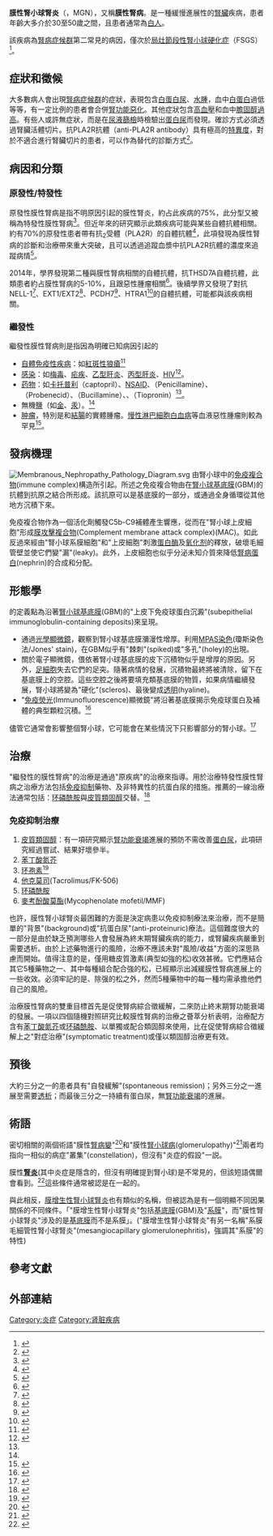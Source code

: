 {{Rough translation|time=2021-05-16T17:11:47+00:00}}
{{medical}}
{{Infobox medical condition (new)
| name            = 膜性腎小球腎炎
| synonyms        = 膜性腎絲球病變（Membranous glomerulopathy）、膜性腎炎（membranous nephritis）、膜性腎病變（(epi)membranous nephropathy）、膜外腎絲球病變（extramembranous glomerulopathy）、膜周性腎病變（perimembranous nephropathy）<ref>{{Citation|last=Bruijn|first=Jan A.|title=Membranous Glomerulopathy|date=2007|url=https://doi.org/10.1007/978-0-387-31127-2_2|work=Fundamentals of Renal Pathology|pages=21–29|editor-last=Fogo|editor-first=Agnes B.|place=New York, NY|publisher=Springer|language=en|doi=10.1007/978-0-387-31127-2_2|isbn=978-0-387-31127-2|access-date=2021-05-16|editor2-last=Cohen|editor2-first=Arthur H.|editor3-last=Jennette|editor3-first=J. Charles|editor4-last=Bruijn|editor4-first=Jan A.}}</ref>
| image           = Membranous nephropathy - mpas - very high mag.jpg
| caption         = 膜性腎病的[[顯微照相|顯微照相]]顯示突出的腎小球基底膜棘突。 {{tsl|en|Jones' stain||MPAS染色法}}。
| pronounce       =
| field           =
| symptoms        =
| complications   =
| onset           =
| duration        =
| types           =
| causes          =
| risks           =
| diagnosis       =
| differential    =
| prevention      =
| treatment       =
| medication      =
| prognosis       =
| frequency       =
| deaths          =
}}

'''膜性腎小球腎炎'''（{{lang|en|Membranous glomerulonephritis}}，MGN），又稱'''膜性腎病'''。是一種緩慢進展性的[[腎臟|腎臟]]疾病，患者年齡大多介於30至50歲之間，且患者通常為[[白人|白人]]。

該疾病為[[腎病症候群|腎病症候群]]第二常見的病因，僅次於[[局灶節段性腎小球硬化症|局灶節段性腎小球硬化症]]（FSGS）<ref>{{Cite web|title=Membranous Glomerulonephritis: epidemiology|url=https://emedicine.medscape.com/article/239799-overview#a6|access-date=2021-05-17|author=Abeera Mansur, MD|date=2019-10-09|publisher=Medscape|archive-date=2021-05-16|archive-url=https://web.archive.org/web/20210516171114/https://emedicine.medscape.com/article/239799-overview#a6|dead-url=no}}</ref>。

== 症狀和徵候 ==
大多數病人會出現[[腎病症候群|腎病症候群]]的症狀，表現包含[[白蛋白尿|白蛋白尿]]、[[水肿|水腫]]，血中[[白蛋白|白蛋白]]過低等等，有一定比例的患者會合併[[腎功能衰竭|腎功能惡化]]。其他症狀包含[[高血壓|高血壓]]和血中[[高膽固醇血症|膽固醇過高]]。有些人或許無症狀，而是在[[尿液分析|尿液篩檢]]時檢驗出[[蛋白尿|蛋白尿]]而發現。確診方式必須透過腎臟活體切片。抗PLA2R抗體（anti-PLA2R antibody）具有極高的[[特异度|特異度]]，對於不適合進行腎臟切片的患者，可以作為替代的診斷方式<ref>{{Cite journal|title=Noninvasive diagnosis of primary membranous nephropathy using phospholipase A2 receptor antibodies|author=|url=https://www.kidney-international.org/article/S0085-2538(18)30822-6/abstract|first1=Shane A.|last2=Vriese|first2=An S. De|date=2019-02-01|journal=Kidney International|issue=2|doi=10.1016/j.kint.2018.10.021|volume=95|pages=429–438|language=en|issn=0085-2538|pmid=30665573|last3=Pawar|first3=Aditya S.|last4=Zand|first4=Ladan|last5=Sethi|first5=Sanjeev|last6=Giesen|first6=Callen|last7=Lieske|first7=John C.|last8=Fervenza|first8=Fernando C.|last1=Bobart}}</ref>。

== 病因和分類 ==

===原發性/特發性===
原發性膜性腎病是指不明原因引起的膜性腎炎，約占此疾病的75%，此分型又被稱為特發性膜性腎病<ref>{{Cite journal|title=Membranous nephropathy: from models to man|url=https://www.ncbi.nlm.nih.gov/pmc/articles/PMC4089468/|last=Beck|first=Laurence H.|last2=Salant|first2=David J.|date=2014-06-02|journal=The Journal of Clinical Investigation|issue=6|doi=10.1172/JCI72270|volume=124|pages=2307–2314|issn=0021-9738|pmc=4089468|pmid=24892704}}</ref>。但近年來的研究顯示此類疾病可能與某些自體抗體相關。約有70%的原發性患者帶有抗{{tsl|en|phospholipase A|M型磷脂酶A|}}<sub>2</sub>受體（PLA2R）的自體抗體<ref>{{cite journal | vauthors = Beck LH, Bonegio RG, Lambeau G, Beck DM, Powell DW, Cummins TD, Klein JB, Salant DJ | title = M-type phospholipase A2 receptor as target antigen in idiopathic membranous nephropathy | journal = The New England Journal of Medicine | volume = 361 | issue = 1 | pages = 11–21 | date = July 2009 | pmid = 19571279 | pmc = 2762083 | doi = 10.1056/NEJMoa0810457 }}</ref>，此項發現為膜性腎病的診斷和治療帶來重大突破，且可以透過追蹤血漿中抗PLA2R抗體的濃度來追蹤病情<ref>{{Cite journal|last1=Logt|first1=Anne-Els van de|last2=Fresquet|first2=Maryline|last3=Wetzels|first3=Jack F.|last4=Brenchley|first4=Paul|date=2019-12-01|title=The anti-PLA2R antibody in membranous nephropathy: what we know and what remains a decade after its discovery|url=https://www.kidney-international.org/article/S0085-2538(19)30807-5/abstract|journal=Kidney International|language=en|volume=96|issue=6|pages=1292–1302|doi=10.1016/j.kint.2019.07.014|issn=0085-2538|pmid=31611068|doi-access=free}}</ref>。

2014年，學界發現第二種與膜性腎病相關的自體抗體，抗THSD7A自體抗體，此類患者約占膜性腎病的5-10%，且跟惡性腫瘤相關<ref name="pmid25394321">{{cite journal | vauthors = Tomas NM, Beck LH, Meyer-Schwesinger C, Seitz-Polski B, Ma H, Zahner G, Dolla G, Hoxha E, Helmchen U, Dabert-Gay AS, Debayle D, Merchant M, Klein J, Salant DJ, Stahl RA, Lambeau G | title = Thrombospondin type-1 domain-containing 7A in idiopathic membranous nephropathy | journal = The New England Journal of Medicine | volume = 371 | issue = 24 | pages = 2277–2287 | date = December 2014 | pmid = 25394321 | pmc = 4278759 | doi = 10.1056/NEJMoa1409354 }}</ref>。後續學界又發現了對抗NELL-1<ref>{{Cite journal|title=Neural epidermal growth factor-like 1 protein (NELL-1) associated membranous nephropathy|url=https://linkinghub.elsevier.com/retrieve/pii/S0085253819309950|last=Sethi|first=Sanjeev|last2=Debiec|first2=Hanna|date=2020-01|journal=Kidney International|issue=1|doi=10.1016/j.kint.2019.09.014|volume=97|pages=163–174|language=en|last3=Madden|first3=Benjamin|last4=Charlesworth|first4=M. Cristine|last5=Morelle|first5=Johann|last6=Gross|first6=LouAnn|last7=Ravindran|first7=Aishwarya|last8=Buob|first8=David|last9=Jadoul|first9=Michel|access-date=2021-05-16|archive-date=2022-02-04|archive-url=https://web.archive.org/web/20220204204002/https://linkinghub.elsevier.com/retrieve/pii/S0085253819309950|dead-url=no}}</ref>、EXT1/EXT2<ref>{{Cite journal|last1=Sethi|first1=Sanjeev|last2=Madden|first2=Benjamin J.|last3=Debiec|first3=Hanna|last4=Charlesworth|first4=M. Cristine|last5=Gross|first5=LouAnn|last6=Ravindran|first6=Aishwarya|last7=Hummel|first7=Amber M.|last8=Specks|first8=Ulrich|last9=Fervenza|first9=Fernando C.|last10=Ronco|first10=Pierre|date=2019-06-01|title=Exostosin 1/Exostosin 2–Associated Membranous Nephropathy|url=https://jasn.asnjournals.org/content/30/6/1123|journal=Journal of the American Society of Nephrology|language=en|volume=30|issue=6|pages=1123–1136|doi=10.1681/ASN.2018080852|issn=1046-6673|pmid=31061139|pmc=6551791|access-date=2021-05-16|archive-date=2021-05-07|archive-url=https://web.archive.org/web/20210507212611/https://jasn.asnjournals.org/content/30/6/1123|dead-url=no}}</ref>、PCDH7<ref>{{Cite journal|title=Membranous nephropathy: a single disease or a pattern of injury resulting from different diseases|url=https://doi.org/10.1093/ckj/sfab069|last=Sethi|first=Sanjeev|date=2021-03-26|journal=Clinical Kidney Journal|doi=10.1093/ckj/sfab069|issn=2048-8505}}</ref>、HTRA1<ref>{{Cite journal|title=Serine Protease HTRA1 as a Novel Target Antigen in Primary Membranous Nephropathy|url=https://jasn.asnjournals.org/content/early/2021/05/04/ASN.2020101395|last=Al-Rabadi|first=Laith Farah|last2=Caza|first2=Tiffany|date=2021-05-05|journal=Journal of the American Society of Nephrology|doi=10.1681/ASN.2020101395|language=en|issn=1046-6673|pmid=33952630|last3=Trivin-Avillach|first3=Claire|last4=Rodan|first4=Aylin R.|last5=Andeen|first5=Nicole|last6=Hayashi|first6=Norifumi|last7=Williams|first7=Brandi|last8=Revelo|first8=Monica P.|last9=Clayton|first9=Fred|access-date=2021-05-16|archive-date=2021-05-31|archive-url=https://web.archive.org/web/20210531013457/https://jasn.asnjournals.org/content/early/2021/05/04/ASN.2020101395|dead-url=no}}</ref>的自體抗體，可能都與該疾病相關。

=== 繼發性 ===
繼發性膜性腎病則是指因為明確已知病因引起的
* [[自體免疫|自體免疫性疾病]]：如[[紅斑性狼瘡|紅斑性狼瘡]]<ref name="urlRenal Pathology2">{{cite web |url=http://library.med.utah.edu/WebPath/RENAHTML/RENAL088.html |title=Renal Pathology |access-date=2008-11-25 |archive-date=2007-01-22 |archive-url=https://web.archive.org/web/20070122152726/http://library.med.utah.edu/WebPath/RENAHTML/RENAL088.html |dead-url=no }}</ref>
* [[感染|感染]]：如[[梅毒|梅毒]]、[[疟疾|疟疾]]、[[乙型肝炎|乙型肝炎]]、[[丙型肝炎|丙型肝炎]]、[[人類免疫缺陷病毒|HIV]]<ref name="#1">{{Cite web|url=https://www.uptodate.com/contents/image?imageKey=NEPH/80418&topicKey=NEPH/3051&source=see_link|title=UpToDate|website=www.uptodate.com|access-date=2019-05-11|archive-date=2019-12-11|archive-url=https://web.archive.org/web/20191211054323/https://www.uptodate.com/contents/image?imageKey=NEPH%2F80418&topicKey=NEPH%2F3051&source=see_link|dead-url=no}}</ref>。
* [[药物|药物]]：如[[卡托普利|卡托普利]]（captopril）、[[非甾体抗炎药|NSAID]]、{{tsl|en|penicillamine|青黴胺|}}（Penicillamine）、{{tsl|en|probenecid|丙磺舒|}}（Probenecid）、{{tsl|en|Bucillamine|布西拉明|}}（Bucillamine）、{{tsl|en|TNF inhibitor|TNF抑制劑|}}、{{tsl|en|Tiopronin|硫普羅寧|}}（Tiopronin）<ref name="#1"/>。
* 無機[[食盐|鹽]]（如[[金|金]]、[[汞|汞]]）。<ref name="#1"/>
*[[肿瘤|肿瘤]]，特別是和[[大腸癌|結腸]]的實體腫瘤。[[B细胞慢性淋巴细胞白血病|慢性淋巴細胞白血病]]等血液惡性腫瘤則較為罕見<ref name="pmid15224365">{{cite journal | vauthors = Ziakas PD, Giannouli S, Psimenou E, Nakopoulou L, Voulgarelis M | title = Membranous glomerulonephritis in chronic lymphocytic leukemia | journal = American Journal of Hematology | volume = 76 | issue = 3 | pages = 271–4 | date = July 2004 | pmid = 15224365 | doi = 10.1002/ajh.20109 | s2cid = 35937418 | doi-access = free }}</ref>。

== 發病機理 ==
[[Image:Membranous_Nephropathy_Pathology_Diagram.svg|thumb]]
{{lang|en|MGN}}由腎小球中的[[免疫複合物|免疫複合物]](immune complex)構造所引起。所述之免疫複合物由在[[腎小球基底膜|腎小球基底膜]](GBM)的抗體到抗原之結合所形成。該抗原可以是基底膜的一部分，或通過全身循環從其他地方沉積下來。

免疫複合物作為一個活化劑觸發C5b-C9補體產生響應，從而在"腎小球上皮細胞"形成[[補體膜攻擊複合物|膜攻擊複合物]](Complement membrane attack complex)(MAC)。如此反過來經由"腎小球系膜細胞"和"上皮細胞"刺激[[蛋白酶|蛋白酶]]及[[氧化剂|氧化剂]]的釋放，破壞毛細管壁並使它們變"漏"(leaky)。此外，上皮細胞也似乎分泌未知介質來降低[[腎病蛋白|腎病蛋白]](nephrin)的合成和分配。

== 形態學 ==
{{lang|en|MGN}}的定義點為沿著[[腎小球基底膜|腎小球基底膜]](GBM)的"上皮下免疫球蛋白沉澱"(subepithelial immunoglobulin-containing deposits)來呈現。
*通過[[顯微鏡學|光學顯微鏡]]，觀察到腎小球基底膜瀰漫性增厚。利用[[MPAS染色|MPAS染色]](瓊斯染色法/Jones' stain)，在GBM似乎有"棘刺"(spiked)或"多孔"(holey)的出現。
*關於電子顯微鏡，偎依著腎小球基底膜的皮下沉積物似乎是增厚的原因。另外，[[足細胞|足細胞]]失去它們的足突。隨著病情的發展，沉積物最終將被清除，留下在基底膜上的空腔。這些空腔之後將要填充類基底膜的物質，如果病情繼續發展，腎小球將變為"硬化"(scleros)、最後變成[[透明|透明]](hyaline)。
*"[[免疫熒光|免疫熒光]](Immunofluorescence)顯微鏡"將沿著基底膜揭示免疫球蛋白及補體的典型顆粒沉積。<ref name="urlRenal Pathology">{{cite web|title=Renal Pathology|url=http://library.med.utah.edu/WebPath/RENAHTML/RENAL090.html|accessdate=2008-11-25|work=|archive-url=https://web.archive.org/web/20180820140854/https://library.med.utah.edu/WebPath/RENAHTML/RENAL090.html|archive-date=2018-08-20|dead-url=no}}</ref>

儘管它通常會影響整個腎小球，它可能會在某些情況下只影響部分的腎小球。<ref name="pmid17699279">{{cite journal|title=Segmental membranous glomerulonephritis in children: comparison with global membranous glomerulonephritis|author=Obana M, Nakanishi K, Sako M, et al.|url=http://cjasn.asnjournals.org/cgi/pmidlookup?view=long&pmid=17699279|date=July 2006|journal=Clin J Am Soc Nephrol|issue=4|doi=10.2215/CJN.01211005|volume=1|pages=723–9|pmid=17699279}}</ref>

== 治療 ==
"繼發性的膜性腎病"的治療是通過"原疾病"的治療來指導。用於治療特發性膜性腎病之治療方法包括[[免疫抑制|免疫抑制]]藥物、及非特異性的抗蛋白尿的措施。推薦的一線治療法通常包括：[[环磷酰胺|环磷酰胺]]與[[皮質類固醇|皮質類固醇]]交替。<ref>{{cite journal|title=Immunosuppressive treatment for idiopathic membranous nephropathy in adults with nephrotic syndrome.|first1=Y|last2=Schieppati|first2=A|date=Oct 16, 2014|journal=The Cochrane database of systematic reviews|volume=10|pages=CD004293|pmid=25318831|last3=Chen|first3=X|last4=Cai|first4=G|last5=Zamora|first5=J|last6=Giuliano|first6=GA|last7=Braun|first7=N|last8=Perna|first8=A|last1=Chen}}</ref>

===免疫抑制治療===
# [[皮質類固醇|皮質類固醇]]：有一項研究顯示[[腎功能衰竭|腎功能衰竭]]進展的預防不需改善[[蛋白尿|蛋白尿]]，此項研究經過嘗試、結果好壞參半。
# [[苯丁酸氮芥|苯丁酸氮芥]]
# [[环孢素|环孢素]]<ref name="pmid17389782">{{cite journal|title=Corticosteroids and ciclosporin A in idiopathic membranous nephropathy: higher remission rates of nephrotic syndrome and less adverse reactions than after traditional treatment with cytotoxic drugs|author=Goumenos DS, Katopodis KP, Passadakis P, et al.|url=http://content.karger.com/produktedb/produkte.asp?typ=fulltext&file=000101367|journal=Am. J. Nephrol.|issue=3|doi=10.1159/000101367|year=2007|volume=27|pages=226–31|pmid=17389782|access-date=2014-07-27|archive-date=2012-03-06|archive-url=https://web.archive.org/web/20120306022133/http://content.karger.com/produktedb/produkte.asp?typ=fulltext&file=000101367|dead-url=no}}</ref>
# [[他克莫司|他克莫司]](Tacrolimus/FK-506)
# [[环磷酰胺|环磷酰胺]]
# [[麥考酚酸莫酯|麥考酚酸莫酯]](Mycophenolate mofetil/MMF)

也許，膜性腎小球腎炎最困難的方面是決定病患以免疫抑制療法來治療，而不是簡單的"背景"(background)或"抗蛋白尿"(anti-proteinuric)療法。這個難度很大的一部分是由於缺乏預測哪些人會發展為終末期腎臟疾病的能力，或腎臟疾病嚴重到需要透析。由於上述藥物進行的風險，治療不應該未對"風險/收益"方面的深思熟慮而開始。值得注意的是，僅用糖皮質激素(典型如強的松)收效甚微。它們應結合其它5種藥物之一、其中每種組合配合強的松，已經顯示出減緩膜性腎病進展上的一些收效。必須牢記的是、除强的松之外，然而5種藥物中的每一種均需承擔他們自己的風險。

治療膜性腎病的雙重目標首先是促使腎病綜合徵緩解，二來防止終末期腎功能衰竭的發展。一項以四個隨機對照研究比較膜性腎病的治療之薈萃分析表明，治療配方含有[[苯丁酸氮芥|苯丁酸氮芥]]或[[环磷酰胺|环磷酰胺]]、以單獨或配合類固醇來使用，比在促使腎病綜合徵緩解上之"對症治療"(symptomatic treatment)或僅以類固醇治療更有效。

== 預後 ==
大約三分之一的患者具有"自發緩解"(spontaneous remission)；另外三分之一進展至需要[[透析|透析]]；而最後三分之一持續有蛋白尿，無[[腎功能衰竭|腎功能衰竭]]的進展。
==術語==
密切相關的兩個術語"膜性[[腎病變|腎病變]]"<ref name="pmid12923723">{{cite journal |author=Passerini P, Ponticelli C |title=Corticosteroids, cyclophosphamide, and chlorambucil therapy of membranous nephropathy |journal=Semin. Nephrol. |volume=23 |issue=4 |pages=355–61 |date=July 2003 |pmid=12923723 |doi= 10.1016/S0270-9295(03)00052-4|url=http://journals.elsevierhealth.com/retrieve/pii/S0270929503000524}}</ref>和"膜性[[腎小球病|腎小球病]](glomerulopathy)"<ref name="pmid11345236">{{cite journal |author=Markowitz GS |title=Membranous glomerulopathy: emphasis on secondary forms and disease variants |journal=Adv Anat Pathol |volume=8 |issue=3 |pages=119–25 |date=May 2001 |pmid=11345236 |doi=10.1097/00125480-200105000-00001 |url=http://meta.wkhealth.com/pt/pt-core/template-journal/lwwgateway/media/landingpage.htm?issn=1072-4109&volume=8&issue=3&spage=119 |access-date=2014-07-27 |archive-date=2012-03-11 |archive-url=https://web.archive.org/web/20120311155010/http://meta.wkhealth.com/pt/pt-core/template-journal/lwwgateway/media/landingpage.htm?issn=1072-4109&volume=8&issue=3&spage=119 |dead-url=no }}</ref>兩者均指向一相似的病症"叢集"(constellation)，但沒有"炎症的假設"一説。

膜性'''[[腎炎|腎炎]]'''(其中炎症是隱含的，但沒有明確提到腎小球)是不常見的，但該短語偶爾會看到。<ref name="pmid10866094">{{cite journal |author=Hallegua D, Wallace DJ, Metzger AL, Rinaldi RZ, Klinenberg JR |title=Cyclosporine for lupus membranous nephritis: experience with ten patients and review of the literature |journal=Lupus |volume=9 |issue=4 |pages=241–51 |year=2000 |pmid=10866094 |doi= 10.1191/096120300680198935|url=http://openurl.ingenta.com/content/nlm?genre=article&issn=0961-2033&volume=9&issue=4&spage=241&aulast=Hallegua}}</ref>這些條件通常被認是在一起的。

與此相反，[[膜增生性腎小球腎炎|膜增生性腎小球腎炎]]也有類似的名稱，但被認為是有一個明顯不同因果關係的不同條件。「"膜增生性腎小球腎炎"包括[[腎小球基底膜|基底膜]](GBM)及"[[腎小球系膜|系膜]]"，而"膜性腎小球腎炎"涉及的是[[基底膜|基底膜]]而不是系膜」。("膜增生性腎小球腎炎"有另一名稱"系膜毛細管性腎小球腎炎"(mesangiocapillary glomerulonephritis)，強調其"系膜"的特性)
== 參考文獻 ==
{{Reflist|2}}

== 外部連結 ==
{{Medical resources
|  DiseasesDB      = 7970 
|  ICD10           = {{ICD10|N|03||n|00}}.2 
|  ICD9            = {{ICD9|583.1}} 
|  ICDO            = 
|  OMIM            = 
|  MedlinePlus     = 
|  eMedicineSubj   = med 

|  eMedicineTopic  = 885 
|  MeshID          = D015433
}}
{{Lupus nephritis}}

{{DEFAULTSORT:Membranous Glomerulonephritis}}
[[Category:炎症|Category:炎症]]
[[Category:肾脏疾病|Category:肾脏疾病]]